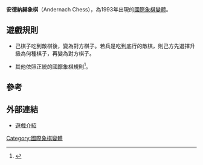 '''安德納赫象棋'''（Andernach Chess），為1993年出現的[[國際象棋變體|國際象棋變體]]。

==遊戲規則==

*己棋子吃到敵棋後，變為對方棋子。若兵是吃到底行的敵棋，則己方先選擇升級為何種棋子，再變為對方棋子。

*其他依照正統的[[國際象棋|國際象棋]]規則<ref>{{Cite web |url=http://www.janko.at/Retros/Glossary/Andernach.htm |title=Andernach Chess Rules |access-date=2010-09-19 |archive-date=2020-10-29 |archive-url=https://web.archive.org/web/20201029082716/https://www.janko.at/Retros/Glossary/Andernach.htm |dead-url=no }}</ref>。

==參考==
<div class="references-small">
<references/>
</div>
==外部連結==
* [https://web.archive.org/web/20060614101028/http://jurajlorinc.tripod.com/chess/fi_a.htm#ander%E7%AF%84%E4%BE%8B 遊戲介紹]

[[Category:國際象棋變體|Category:國際象棋變體]]